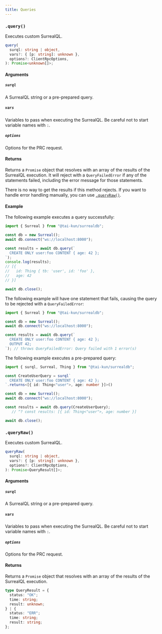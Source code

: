 ```yaml
---
title: Queries
---
```



### `.query()` <Badge variant="instance" /><Badge variant="method" />

Executes custom SurrealQL.

```ts
query(
  surql: string | object,
  vars?: { [p: string]: unknown },
  options?: ClientRpcOptions,
): Promise<unknown[]>;
```

#### Arguments

##### `surql`

A SurrealQL string or a pre-prepared query.

##### `vars`

Variables to pass when executing the SurrealQL. Be careful not to start variable names with `:`.

##### `options`

Options for the PRC request.

#### Returns

Returns a `Promise` object that resolves with an array of the results of the SurrealQL execution. It will reject with a `QueryFailedError` if any of the statements failed, including the error message for those statements.

There is no way to get the results if this method rejects. If you want to handle error handling manually, you can use [`.queryRaw()`](#queryraw).

#### Example

The following example executes a query successfully:

```ts
import { Surreal } from "@tai-kun/surrealdb";

const db = new Surreal();
await db.connect("ws://localhost:8000");

const results = await db.query(`
  CREATE ONLY user:foo CONTENT { age: 42 };
`);
console.log(results);
// [{
//   id: Thing { tb: 'user', id: 'foo' },
//   age: 42
// }]

await db.close();
```

The following example will have one statement that fails, causing the query to be rejected with a `QueryFailedError`:

```ts
import { Surreal } from "@tai-kun/surrealdb";

const db = new Surreal();
await db.connect("ws://localhost:8000");

const results = await db.query(`
  CREATE ONLY user:foo CONTENT { age: 42 };
  OUTPUT 42;
`); // throws QueryFailedError: Query failed with 1 error(s)
```

The following example executes a pre-prepared query:

```ts
import { surql, Surreal, Thing } from "@tai-kun/surrealdb";

const CreateUserQuery = surql`
  CREATE ONLY user:foo CONTENT { age: 42 };
`.returns<[{ id: Thing<"user">, age: number }]>()

const db = new Surreal();
await db.connect("ws://localhost:8000");

const results = await db.query(CreateUserQuery);
   // ^? const results: [{ id: Thing<"user">, age: number }]

await db.close();
```

### `.queryRaw()` <Badge variant="instance" /><Badge variant="method" />

Executes custom SurrealQL.

```ts
queryRaw(
  surql: string | object,
  vars?: { [p: string]: unknown },
  options?: ClientRpcOptions,
): Promise<QueryResult[]>;
```

#### Arguments

##### `surql`

A SurrealQL string or a pre-prepared query.

##### `vars`

Variables to pass when executing the SurrealQL. Be careful not to start variable names with `:`.

##### `options`

Options for the PRC request.

#### Returns

Returns a `Promise` object that resolves with an array of the results of the SurrealQL execution.

```ts
type QueryResult = {
  status: "OK";
  time: string;
  result: unknown;
} | {
  status: "ERR";
  time: string;
  result: string;
};
```
